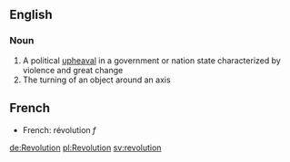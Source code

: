 ==English==
===Noun===
#A political [[upheaval]] in a government or nation state characterized by violence and great change
#The turning of an object around an axis

==French==
*French: révolution ''f''

[[de:Revolution]]
[[pl:Revolution]]
[[sv:revolution]]